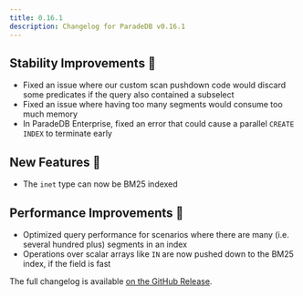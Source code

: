 ```yaml
---
title: 0.16.1
description: Changelog for ParadeDB v0.16.1
---
```


## Stability Improvements 💪

- Fixed an issue where our custom scan pushdown code would discard some predicates if the query also contained a subselect
- Fixed an issue where having too many segments would consume too much memory
- In ParadeDB Enterprise, fixed an error that could cause a parallel `CREATE INDEX` to terminate early

## New Features 🎉

- The `inet` type can now be BM25 indexed

## Performance Improvements 🚀

- Optimized query performance for scenarios where there are many (i.e. several hundred plus) segments in an index
- Operations over scalar arrays like `IN` are now pushed down to the BM25 index, if the field is fast

The full changelog is available [on the GitHub Release](https://github.com/paradedb/paradedb/releases/tag/v0.16.1).

